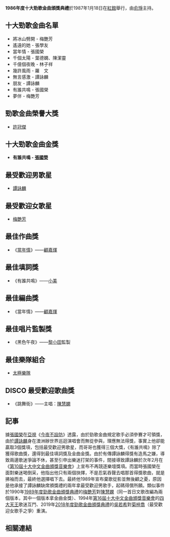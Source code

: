 '''1986年度十大勁歌金曲頒獎典禮'''於1987年1月18日在[[紅館|紅館]]舉行，由[[俞琤|俞琤]]主持。

== 十大勁歌金曲名單 ==
*將冰山劈開 - 梅艷芳
*遙遠的她 - 張學友
*當年情 - 張國榮
*千個太陽 - 葉德嫻、陳潔靈
*千億個夜晚 - 林子祥
*幾許風雨 - 羅　文
*無言感激 - 譚詠麟
*朋友 - 譚詠麟
*有誰共鳴 - 張國榮
*夢伴 - 梅艷芳

== 勁歌金曲榮譽大獎 ==
*[[許冠傑|許冠傑]]

== 十大勁歌金曲金獎 ==
*'''有誰共鳴 - [[張國榮|張國榮]]'''

== 最受歡迎男歌星 ==
*[[譚詠麟|譚詠麟]]

== 最受歡迎女歌星 ==
*[[梅艷芳|梅艷芳]]

== 最佳作曲獎 ==
*《[[當年情|當年情]]》——[[顧嘉煇|顧嘉煇]]

== 最佳填詞獎 ==
*《有誰共鳴》——[[小美|小美]]

== 最佳編曲獎 ==
*《當年情》——[[顧嘉煇|顧嘉煇]]

== 最佳唱片監製獎 ==
*《黑色午夜》——[[黎小田|黎小田]]監製

== 最佳樂隊組合 ==
*[[太極樂隊|太極樂隊]]

==DISCO 最受歡迎歌曲獎==
*《跳舞街》——主唱：[[陳慧嫻|陳慧嫻]]

==記事==
據[[張國榮|張國榮]]在[[亞視|亞視]]《[[今夜不設防|今夜不設防]]》透露，由於勁歌金曲規定歌手必須參賽才可領獎，由於[[譚詠麟|譚詠麟]]身在澳洲辦世界巡迴演唱會而無從參與，理應無法得獎，事實上他卻能贏取3個獎項，包括最受歡迎男歌星，而哥哥也獲得三個大獎，《有誰共鳴》除了獲得歌曲獎，還得到最佳填詞獎及金曲金獎。由於有傳譚詠麟得獎有造馬之嫌，導致兩邊歌迷爭論不休，甚至引申出樂迷打架的事件，間接導致譚詠麟於次年2月在《[[第十屆十大中文金曲得獎名單|第10屆十大中文金曲頒獎音樂會]]》上宣布不再競逐樂壇獎項。而當時張國榮在面對樂迷喝倒采，他指出他只有兩個抉擇，不是忍氣吞聲去唱那首得獎歌曲，就是拂袖而去，最終他選擇唱下去。最終他1989年宣布棄歌從影並無後顧之憂，原因是他承接了譚詠麟缺席頒獎禮的兩年拿最受歡迎男歌手，起碼得償所願。類似事件於1990年[[1989年度十大勁歌金曲得獎名單|1989年度勁歌金曲頒獎典禮]]的[[梅艷芳|梅艷芳]]對[[陳慧嫻|陳慧嫻]]（同一首日文歌改編為兩個版本，其中一個版本拿金曲金獎）、1994年[[第十六屆十大中文金曲得獎名單|第16屆十大中文金曲頒獎音樂會]]的[[香港四大天王|四大天王]]歌迷互鬥、2019年[[2018年度勁歌金曲得獎名單|2018年度勁歌金曲頒獎典禮]]的[[吳若希|吳若希]]對[[菊梓喬|菊梓喬]]（最受歡迎女歌手之爭）重演。

== 相關連結 ==

{{十大勁歌金曲頒獎典禮}}
{{香港音乐颁奖典礼}}